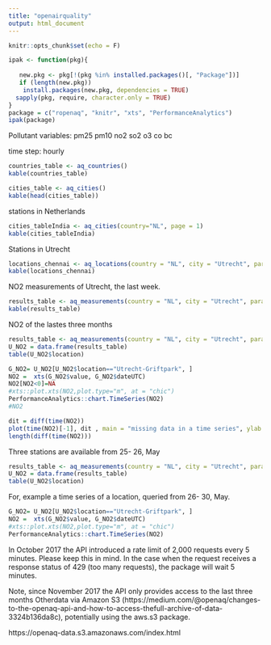 ```yaml
---
title: "openairquality"
output: html_document
---
```


```r
knitr::opts_chunk$set(echo = F)
```

```r
ipak <- function(pkg){
 
   new.pkg <- pkg[!(pkg %in% installed.packages()[, "Package"])]
   if (length(new.pkg)) 
    install.packages(new.pkg, dependencies = TRUE)
  sapply(pkg, require, character.only = TRUE)
}
package = c("ropenaq", "knitr", "xts", "PerformanceAnalytics")
ipak(package)
```
Pollutant variables:
pm25
pm10
no2
so2
o3
co
bc

time step:
hourly
 

```r

countries_table <- aq_countries()
kable(countries_table)

```



```r
cities_table <- aq_cities()
kable(head(cities_table))

```

stations in Netherlands
```r
cities_tableIndia <- aq_cities(country="NL", page = 1)
kable(cities_tableIndia)
```

Stations in Utrecht
```r
locations_chennai <- aq_locations(country = "NL", city = "Utrecht", parameter = "no2")
kable(locations_chennai)
```

NO2 measurements of Utrecht, the last week. 
```r
results_table <- aq_measurements(country = "NL", city = "Utrecht", parameter = "no2" , limit = 20, date_from="2018-05-20", page = 1)
kable(results_table)
```

NO2 of the lastes three months 

```r
results_table <- aq_measurements(country = "NL", city = "Utrecht", parameter = "no2"  , date_from="2018-03-1", page = 1)
U_NO2 = data.frame(results_table)
table(U_NO2$location)

```



```r
G_NO2= U_NO2[U_NO2$location=="Utrecht-Griftpark", ]
NO2 =  xts(G_NO2$value, G_NO2$dateUTC)
NO2[NO2<0]=NA
#xts::plot.xts(NO2,plot.type="m", at = "chic") 
PerformanceAnalytics::chart.TimeSeries(NO2)
#NO2

```

```r
dit = diff(time(NO2)) 
plot(time(NO2)[-1], dit , main = "missing data in a time series", ylab = "time interval (hour)",xlab = "")
length(diff(time(NO2)))
```


Three stations are available from 25- 26, May

```r
results_table <- aq_measurements(country = "NL", city = "Utrecht", parameter = "no2"  , date_from="2018-05-26", page = 1)
U_NO2 = data.frame(results_table)
table(U_NO2$location)

```

For, example a time series of a location, queried from 26- 30, May.

```r
 

G_NO2= U_NO2[U_NO2$location=="Utrecht-Griftpark", ]
NO2 =  xts(G_NO2$value, G_NO2$dateUTC)
#xts::plot.xts(NO2,plot.type="m", at = "chic") 
PerformanceAnalytics::chart.TimeSeries(NO2)
```



 In October 2017 the API introduced a rate limit of 2,000 requests every 5 minutes. Please keep this in mind. In the case when the request receives a response status of 429 (too many requests), the package will wait 5 minutes.

 
Note, since November 2017 the API only provides access to the last
three months 
Otherdata via Amazon S3
(https://medium.com/@openaq/changes-to-the-openaq-api-and-how-to-access-thefull-archive-of-data-3324b136da8c),
potentially using the aws.s3 package.
 
 https://openaq-data.s3.amazonaws.com/index.html
